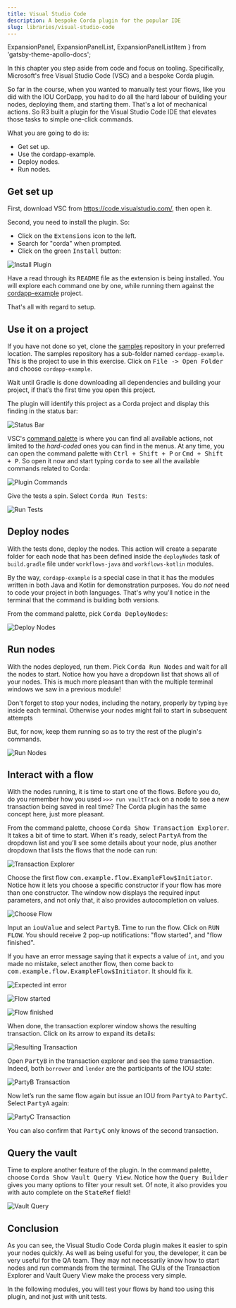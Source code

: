 ```yaml
---
title: Visual Studio Code
description: A bespoke Corda plugin for the popular IDE
slug: libraries/visual-studio-code
---
```



  ExpansionPanel,
  ExpansionPanelList,
  ExpansionPanelListItem
} from 'gatsby-theme-apollo-docs';

In this chapter you step aside from code and focus on tooling. Specifically, Microsoft's free Visual Studio Code (VSC) and a bespoke Corda plugin.

So far in the course, when you wanted to manually test your flows, like you did with the IOU CorDapp, you had to do all the hard labour of building your nodes, deploying them, and starting them. That's a lot of mechanical actions. So R3 built a plugin for the Visual Studio Code IDE that elevates those tasks to simple one-click commands.

What you are going to do is:

* Get set up.
* Use the cordapp-example.
* Deploy nodes.
* Run nodes.

## Get set up

First, download VSC from https://code.visualstudio.com/, then open it.

Second, you need to install the plugin. So:

* Click on the <kbd>Extensions</kbd> icon to the left.
* Search for "corda" when prompted.
* Click on the green <kbd>Install</kbd> button:

![Install Plugin](images/install_plugin.png)

Have a read through its <kbd>README</kbd> file as the extension is being installed. You will explore each command one by one, while running them against the [cordapp-example](https://github.com/corda/samples-java/tree/master/Basic/cordapp-example) project.

That's all with regard to setup.

## Use it on a project

If you have not done so yet, clone the [samples](https://github.com/corda/samples-java) repository in your preferred location. The samples repository has a sub-folder named `cordapp-example`. This is the project to use in this exercise. Click on <kbd>File -> Open Folder</kbd> and choose `cordapp-example`.

Wait until Gradle is done downloading all dependencies and building your project, if that’s the first time you open this project.

The plugin will identify this project as a Corda project and display this finding in the status bar:

![Status Bar](images/status_bar.png)

VSC's [command palette](https://code.visualstudio.com/docs/getstarted/userinterface#_command-palette) is where you can find all available actions, not limited to the _hard-coded_ ones you can find in the menus. At any time, you can open the command palette with <kbd>Ctrl + Shift + P</kbd> or <kbd>Cmd + Shift + P</kbd>. So open it now and start typing <kbd>corda</kbd> to see all the available commands related to Corda:

![Plugin Commands](images/plugin_commands.png)

Give the tests a spin. Select <kbd>Corda Run Tests</kbd>:

![Run Tests](images/run_tests.png)

## Deploy nodes

With the tests done, deploy the nodes. This action will create a separate folder for each node that has been defined inside the `deployNodes` task of `build.gradle` file under `workflows-java` and `workflows-kotlin` modules.

By the way, `cordapp-example` is a special case in that it has the modules written in both Java and Kotlin for demonstration purposes. You do _not_ need to code your project in both languages. That's why you'll notice in the terminal that the command is building both versions.

From the command palette, pick <kbd>Corda DeployNodes</kbd>:

![Deploy Nodes](images/deploy_nodes.png)

## Run nodes

With the nodes deployed, run them. Pick <kbd>Corda Run Nodes</kbd> and wait for all the nodes to start. Notice how you have a dropdown list that shows all of your nodes. This is much more pleasant than with the multiple terminal windows we saw in a previous module!

<HighlightBox type="tip">

Don't forget to stop your nodes, including the notary, properly by typing `bye` inside each terminal. Otherwise your nodes might fail to start in subsequent attempts

</HighlightBox>

But, for now, keep them running so as to try the rest of the plugin's commands.

![Run Nodes](images/run_nodes.png)

## Interact with a flow

With the nodes running, it is time to start one of the flows. Before you do, do you remember how you used `>>> run vaultTrack` on a node to see a new transaction being saved in real time? The Corda plugin has the same concept here, just more pleasant.

From the command palette, choose <kbd>Corda Show Transaction Explorer</kbd>. It takes a bit of time to start. When it's ready, select <kbd>PartyA</kbd> from the dropdown list and you’ll see some details about your node, plus another dropdown that lists the flows that the node can run:

![Transaction Explorer](images/transaction_explorer.png)

Choose the first flow <kbd>com.example.flow.ExampleFlow&#36;Initiator</kbd>. Notice how it lets you choose a specific constructor if your flow has more than one constructor. The window now displays the required input parameters, and not only that, it also provides autocompletion on values.

![Choose Flow](images/choose_flow.png)

Input an <kbd>iouValue</kbd> and select <kbd>PartyB</kbd>. Time to run the flow. Click on <kbd>RUN FLOW</kbd>. You should receive 2 pop-up notifications: "flow started", and "flow finished".

<ExpansionPanel title="Troubleshooting">

If you have an error message saying that it expects a value of `int`, and you made no mistake, select another flow, then come back to <kbd>com.example.flow.ExampleFlow$Initiator</kbd>. It should fix it.

![Expected int error](images/error_expected_int.png)

</ExpansionPanel>

![Flow started](images/flow_started.png)

![Flow finished](images/flow_finished.png)

When done, the transaction explorer window shows the resulting transaction. Click on its arrow to expand its details:

![Resulting Transaction](images/resulting_transaction.png)

Open <kbd>PartyB</kbd> in the transaction explorer and see the same transaction. Indeed, both `borrower` and `lender` are the participants of the IOU state:

![PartyB Transaction](images/party_b_transaction.png)

Now let’s run the same flow again but issue an IOU from <kbd>PartyA</kbd> to <kbd>PartyC</kbd>. Select <kbd>PartyA</kbd> again:

![PartyC Transaction](images/party_c_transaction.png)

You can also confirm that <kbd>PartyC</kbd> only knows of the second transaction.

## Query the vault

Time to explore another feature of the plugin. In the command palette, choose <kbd>Corda Show Vault Query View</kbd>. Notice how the <kbd>Query Builder</kbd> gives you many options to filter your result set. Of note, it also provides you with auto complete on the <kbd>StateRef</kbd> field!

![Vault Query](images/vault_query.png)

## Conclusion

As you can see, the Visual Studio Code Corda plugin makes it easier to spin your nodes quickly. As well as being useful for you, the developer, it can be very useful for the QA team. They may not necessarily know how to start nodes and run commands from the terminal. The GUIs of the Transaction Explorer and Vault Query View make the process very simple.

In the following modules, you will test your flows by hand too using this plugin, and not just with unit tests.

